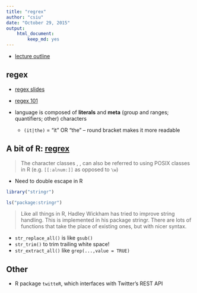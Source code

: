 ```yaml
---
title: "regrex"
author: "csiu"
date: "October 29, 2015"
output: 
    html_document:
        keep_md: yes
---
```

- [lecture outline](http://stat545-ubc.github.io/cm103_regular-expressions.html)

## regex

- [regex slides](https://speakerdeck.com/ksamuk/ubc-stat545-2015-cm103-introduction-to-regular-expressions)
- [regex 101](https://regex101.com/r/gZ2uW4/2)

- language is composed of **literals** and **meta** (group and ranges; quantifiers; other) characters
    - `(it|the)` = "it" OR "the" -- round bracket makes it more readable
    
    
## A bit of R: [regrex](http://stat545-ubc.github.io/block027_regular-expressions-2015.html)
> The character classes \w, \d, \s, can also be referred to using POSIX classes in R (e.g. `[[:alnum:]]` as opposed to `\w`)

- Need to double escape in R

```r
library("stringr")

ls("package:stringr")
```

> Like all things in R, Hadley Wickham has tried to improve string handling. This is implemented in his package stringr. There are lots of functions that take the place of existing ones, but with nicer syntax.

- `str_replace_all()` is like `gsub()`
- `str_trim()` to trim trailing white space! 
- `str_extract_all()` like `grep(...,value = TRUE)`

## Other
- R package `twitteR`, which interfaces with Twitter’s REST API